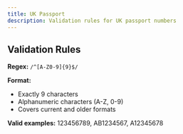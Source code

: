 ```yaml
---
title: UK Passport
description: Validation rules for UK passport numbers
---
```



<UkPassportDemo />

## Validation Rules

**Regex:** `/^[A-Z0-9]{9}$/`

**Format:**
- Exactly 9 characters
- Alphanumeric characters (A-Z, 0-9)
- Covers current and older formats

**Valid examples:** 123456789, AB1234567, A12345678